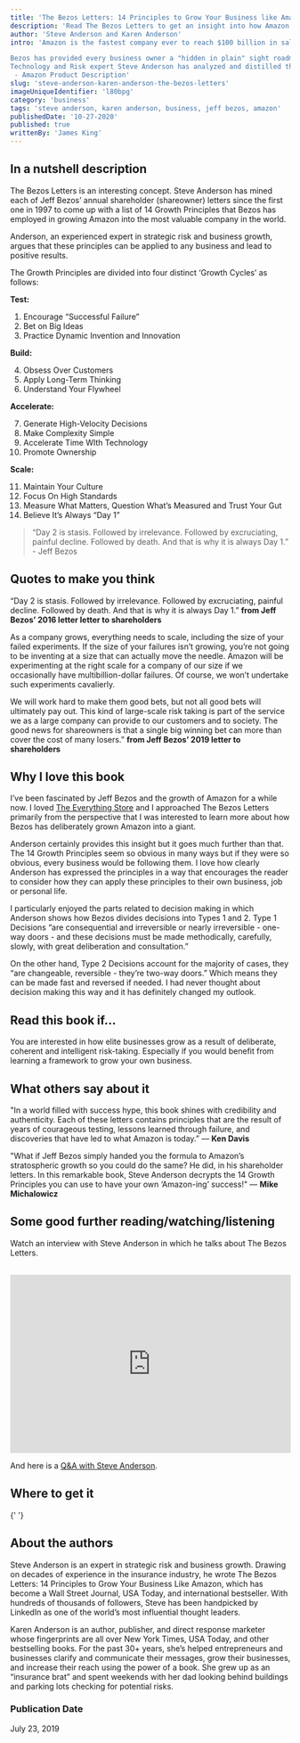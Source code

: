 ```yaml
---
title: 'The Bezos Letters: 14 Principles to Grow Your Business like Amazon'
description: 'Read The Bezos Letters to get an insight into how Amazon grew to become the most valuable company in the world, and how you can apply the same approach to you own life and business.'
author: 'Steve Anderson and Karen Anderson'
intro: 'Amazon is the fastest company ever to reach $100 billion in sales and they didn’t reach that landmark by staying in their comfort zone. Risk taking is the key that unlocked the door to growth at Amazon, but those risks were (and are) intentional, calculated, and strategic.

Bezos has provided every business owner a "hidden in plain" sight roadmap for how he grew Amazon through his Letter to Shareholders (or as he named them, share owners) that he has written annually for the past 20 years.
Technology and Risk expert Steve Anderson has analyzed and distilled these letters to reveal the key 14 Growth Principles that unlock the lessons, mindset, and steps Bezos has used to make Amazon the massive success it is today.
 - Amazon Product Description'
slug: 'steve-anderson-karen-anderson-the-bezos-letters'
imageUniqueIdentifier: 'l80bpg'
category: 'business'
tags: 'steve anderson, karen anderson, business, jeff bezos, amazon'
publishedDate: '10-27-2020'
published: true
writtenBy: 'James King'
---
```



## In a nutshell description

The Bezos Letters is an interesting concept. Steve Anderson has mined each of
Jeff Bezos’ annual shareholder (shareowner) letters since the first one in 1997
to come up with a list of 14 Growth Principles that Bezos has employed in
growing Amazon into the most valuable company in the world.

Anderson, an experienced expert in strategic risk and business growth, argues
that these principles can be applied to any business and lead to positive
results.

The Growth Principles are divided into four distinct ‘Growth Cycles’ as follows:

**Test:**

1. Encourage “Successful Failure”
2. Bet on Big Ideas
3. Practice Dynamic Invention and Innovation

**Build:**

4. Obsess Over Customers
5. Apply Long-Term Thinking
6. Understand Your Flywheel

**Accelerate:**

7. Generate High-Velocity Decisions
8. Make Complexity Simple
9. Accelerate Time WIth Technology
10. Promote Ownership

**Scale:**

11. Maintain Your Culture
12. Focus On High Standards
13. Measure What Matters, Question What’s Measured and Trust Your Gut
14. Believe It’s Always “Day 1”

> “Day 2 is stasis. Followed by irrelevance. Followed by excruciating, painful
> decline. Followed by death. And that is why it is always Day 1.” - Jeff Bezos

## Quotes to make you think

“Day 2 is stasis. Followed by irrelevance. Followed by excruciating, painful
decline. Followed by death. And that is why it is always Day 1.” **from Jeff
Bezos’ 2016 letter letter to shareholders**

As a company grows, everything needs to scale, including the size of your failed
experiments. If the size of your failures isn’t growing, you’re not going to be
inventing at a size that can actually move the needle. Amazon will be
experimenting at the right scale for a company of our size if we occasionally
have multibillion-dollar failures. Of course, we won’t undertake such
experiments cavalierly.

We will work hard to make them good bets, but not all good bets will ultimately
pay out. This kind of large-scale risk taking is part of the service we as a
large company can provide to our customers and to society. The good news for
shareowners is that a single big winning bet can more than cover the cost of
many losers.” **from Jeff Bezos’ 2019 letter to shareholders**

## Why I love this book

I’ve been fascinated by Jeff Bezos and the growth of Amazon for a while now. I
loved
[The Everything Store](https://www.amazon.com/Everything-Store-Jeff-Bezos-Amazon/dp/0316219282/ref=as_li_ss_tl?crid=2CFNRE9TFFAOB&dchild=1&keywords=the+everything+store&qid=1603797245&sprefix=the+everything+s,aps,249&sr=8-1&linkCode=ll1&tag=paperbacktrav-20&linkId=bd740d714b5004c557a4d1830bbf05ca&language=en_US)
and I approached The Bezos Letters primarily from the perspective that I was
interested to learn more about how Bezos has deliberately grown Amazon into a
giant.

Anderson certainly provides this insight but it goes much further than that. The
14 Growth Principles seem so obvious in many ways but if they were so obvious,
every business would be following them. I love how clearly Anderson has
expressed the principles in a way that encourages the reader to consider how
they can apply these principles to their own business, job or personal life.

I particularly enjoyed the parts related to decision making in which Anderson
shows how Bezos divides decisions into Types 1 and 2. Type 1 Decisions “are
consequential and irreversible or nearly irreversible - one-way doors - and
these decisions must be made methodically, carefully, slowly, with great
deliberation and consultation.”

On the other hand, Type 2 Decisions account for the majority of cases, they “are
changeable, reversible - they’re two-way doors.” Which means they can be made
fast and reversed if needed. I had never thought about decision making this way
and it has definitely changed my outlook.

## Read this book if…

You are interested in how elite businesses grow as a result of deliberate,
coherent and intelligent risk-taking. Especially if you would benefit from
learning a framework to grow your own business.

## What others say about it

"In a world filled with success hype, this book shines with credibility and
authenticity. Each of these letters contains principles that are the result of
years of courageous testing, lessons learned through failure, and discoveries
that have led to what Amazon is today.” — **Ken Davis**

"What if Jeff Bezos simply handed you the formula to Amazon’s stratospheric
growth so you could do the same? He did, in his shareholder letters. In this
remarkable book, Steve Anderson decrypts the 14 Growth Principles you can use to
have your own ‘Amazon-ing’ success!" — **Mike Michalowicz**

## Some good further reading/watching/listening

Watch an interview with Steve Anderson in which he talks about The Bezos
Letters.

<br />
<iframe
  width="100%"
  height="320px"
  src="https://www.youtube.com/embed/Sn_Z1IG8_zk"
  frameBorder="0"
  allow="accelerometer; autoplay; encrypted-media; gyroscope; picture-in-picture"
  allowFullScreen
></iframe>

And here is a
[Q&A with Steve Anderson](https://www.chisel.ai/blog/interview-with-steve-anderson).

## Where to get it

<AmazonCta
  bookSummary
  link="https://www.amazon.com/Bezos-Letters-Principles-Business-Amazon/dp/1642793329/ref=as_li_ss_tl?dchild=1&keywords=the+bezos+letter&qid=1603790301&sr=8-1&linkCode=ll1&tag=paperbacktrav-20&linkId=251c727bdb2ef89504457029308f0593&language=en_US"
/>{' '}

## About the authors

Steve Anderson is an expert in strategic risk and business growth. Drawing on
decades of experience in the insurance industry, he wrote The Bezos Letters: 14
Principles to Grow Your Business Like Amazon, which has become a Wall Street
Journal, USA Today, and international bestseller. With hundreds of thousands of
followers, Steve has been handpicked by LinkedIn as one of the world’s most
influential thought leaders.

Karen Anderson is an author, publisher, and direct response marketer whose
fingerprints are all over New York Times, USA Today, and other bestselling
books. For the past 30+ years, she’s helped entrepreneurs and businesses clarify
and communicate their messages, grow their businesses, and increase their reach
using the power of a book. She grew up as an “insurance brat” and spent weekends
with her dad looking behind buildings and parking lots checking for potential
risks.

### Publication Date

July 23, 2019

